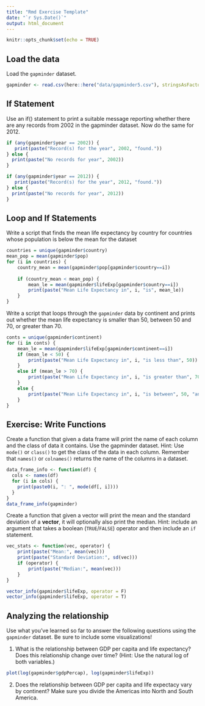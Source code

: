 ```yaml
---
title: "Rmd Exercise Template"
date: "`r Sys.Date()`"
output: html_document
---
```


```r
knitr::opts_chunk$set(echo = TRUE)
```

## Load the data

Load the `gapminder` dataset.

```r
gapminder <- read.csv(here::here("data/gapminder5.csv"), stringsAsFactors=FALSE)
```

## If Statement

Use an if() statement to print a suitable message reporting whether there are any records from 2002 in the gapminder dataset. Now do the same for 2012.

```r
if (any(gapminder$year == 2002)) {
   print(paste("Record(s) for the year", 2002, "found."))
} else {
  print(paste("No records for year", 2002))
}

if (any(gapminder$year == 2012)) {
   print(paste("Record(s) for the year", 2012, "found."))
} else {
  print(paste("No records for year", 2012))
}
```

## Loop and If Statements

Write a script that finds the mean life expectancy by country for countries whose population is below the mean for the dataset

```r
countries = unique(gapminder$country)
mean_pop = mean(gapminder$pop)
for (i in countries) {
    country_mean = mean(gapminder$pop[gapminder$country==i])
    
    if (country_mean < mean_pop) {
        mean_le = mean(gapminder$lifeExp[gapminder$country==i])
        print(paste("Mean Life Expectancy in", i, "is", mean_le))
    }
}
```

Write a script that loops through the `gapminder` data by continent and prints out whether the mean life expectancy is smaller than 50, between 50 and 70, or greater than 70.

```r
conts = unique(gapminder$continent)
for (i in conts) {
    mean_le = mean(gapminder$lifeExp[gapminder$continent==i])
    if (mean_le < 50) {
        print(paste("Mean Life Expectancy in", i, "is less than", 50))
    }
    else if (mean_le > 70) {
        print(paste("Mean Life Expectancy in", i, "is greater than", 70))
    }
    else {
        print(paste("Mean Life Expectancy in", i, "is between", 50, "and ", 70))
    }
}
```

## Exercise: Write Functions

Create a function that given a data frame will print the name of each column and the class of data it contains. Use the gapminder dataset.  Hint: Use `mode()` or `class()` to get the class of the data in each column. Remember that `names()` or `colnames()` returns the name of the columns in a dataset.

```r
data_frame_info <- function(df) {
  cols <- names(df)
  for (i in cols) {
    print(paste0(i, ": ", mode(df[, i])))
  }
}
data_frame_info(gapminder)
```

Create a function that given a vector will print the mean and the standard deviation of a **vector**, it will optionally also print the median. Hint: include an argument that takes a boolean (`TRUE`/`FALSE`) operator and then include an `if` statement.

```r
vec_stats <- function(vec, operator) {
    print(paste("Mean:", mean(vec)))
    print(paste("Standard Deviation:", sd(vec)))
    if (operator) {
        print(paste("Median:", mean(vec)))
    }
}

vector_info(gapminder$lifeExp, operator = F)
vector_info(gapminder$lifeExp, operator = T)
```

## Analyzing the relationship 

Use what you've learned so far to answer the following questions using the `gapminder` dataset. Be sure to include some visualizations!

1. What is the relationship between GDP per capita and life expectancy? Does this relationship change over time? (Hint: Use the natural log of both variables.)

```r
plot(log(gapminder$gdpPercap), log(gapminder$lifeExp))
```

2. Does the relationship between GDP per capita and life expectacy vary by continent? Make sure you divide the Americas into North and South America.

```r

```

